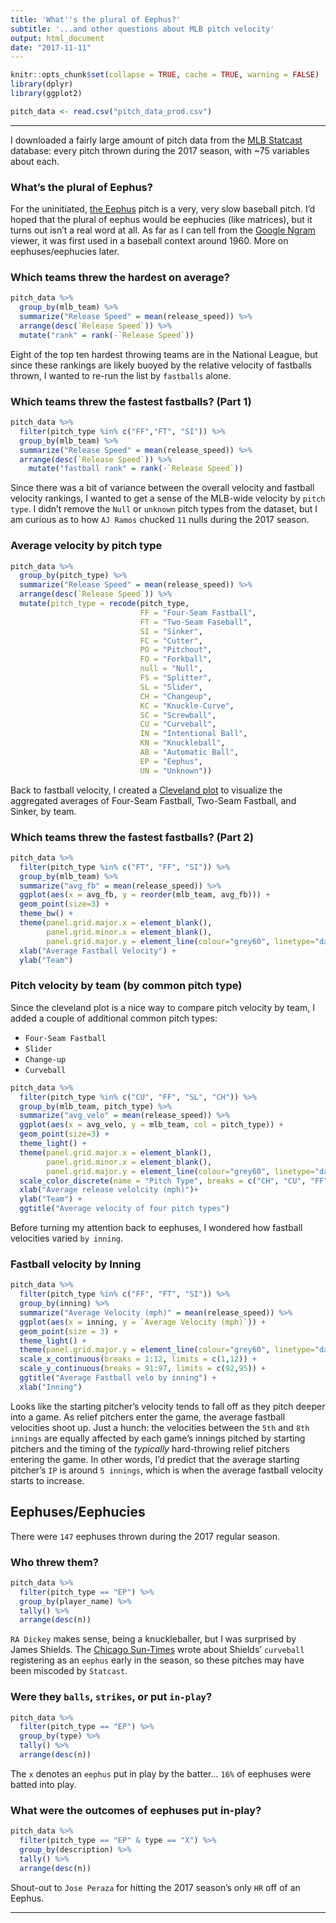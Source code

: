 ```yaml
---
title: 'What''s the plural of Eephus?'
subtitle: '...and other questions about MLB pitch velocity' 
output: html_document
date: "2017-11-11"
---
```


```r
knitr::opts_chunk$set(collapse = TRUE, cache = TRUE, warning = FALSE)
library(dplyr)
library(ggplot2)
```

```r

pitch_data <- read.csv("pitch_data_prod.csv")

```

***

I downloaded a fairly large amount of pitch data from the [MLB Statcast](https://baseballsavant.mlb.com/statcast_search) database: every pitch thrown during the 2017 season, with ~75 variables about each.

### What's the plural of Eephus?

For the uninitiated, [the Eephus](https://en.wikipedia.org/wiki/Eephus_pitch) pitch is a very, very slow baseball pitch. I'd hoped that the plural of eephus would be eephucies (like matrices), but it turns out isn't a real word at all. As far as I can tell from the [Google Ngram](https://books.google.com/ngrams/graph?content=eephus&year_start=1800&year_end=2000&corpus=15&smoothing=3&share=&direct_url=t1%3B%2Ceephus%3B%2Cc0#t1%3B%2Ceephus%3B%2Cc1) viewer, it was first used in a baseball context around 1960. More on eephuses/eephucies later.

### Which teams threw the hardest on average?

```r
pitch_data %>%
  group_by(mlb_team) %>%
  summarize("Release Speed" = mean(release_speed)) %>%
  arrange(desc(`Release Speed`)) %>%
  mutate("rank" = rank(-`Release Speed`))

```

Eight of the top ten hardest throwing teams are in the National League, but since these rankings are likely buoyed by the relative velocity of fastballs thrown, I wanted to re-run the list by `fastballs` alone.

### Which teams threw the fastest fastballs? (Part 1)
```r
pitch_data %>%
  filter(pitch_type %in% c("FF","FT", "SI")) %>%
  group_by(mlb_team) %>%
  summarize("Release Speed" = mean(release_speed)) %>%
  arrange(desc(`Release Speed`)) %>%
    mutate("fastball rank" = rank(-`Release Speed`)) 

```

Since there was a bit of variance between the overall velocity and fastball velocity rankings, I wanted to get a sense of the MLB-wide velocity by `pitch type`. I didn't remove the `Null` or `unknown` pitch types from the dataset, but I am curious as to how `AJ Ramos` chucked `11` nulls during the 2017 season.

### Average velocity by pitch type
```r
pitch_data %>%
  group_by(pitch_type) %>%
  summarize("Release Speed" = mean(release_speed)) %>%
  arrange(desc(`Release Speed`)) %>%
  mutate(pitch_type = recode(pitch_type,
                             FF = "Four-Seam Fastball",
                             FT = "Two-Seam Faseball",
                             SI = "Sinker",
                             FC = "Cutter",
                             PO = "Pitchout",
                             FO = "Forkball",
                             null = "Null",
                             FS = "Splitter",
                             SL = "Slider",
                             CH = "Changeup",
                             KC = "Knuckle-Curve",
                             SC = "Screwball",
                             CU = "Curveball",
                             IN = "Intentional Ball",
                             KN = "Knuckleball",
                             AB = "Automatic Ball",
                             EP = "Eephus",
                             UN = "Unknown"))

```

Back to fastball velocity, I created a [Cleveland plot](https://www.jstor.org/stable/2288400) to visualize the aggregated averages of Four-Seam Fastball, Two-Seam Fastball, and Sinker, by team.

### Which teams threw the fastest fastballs? (Part 2)
``` r
pitch_data %>%
  filter(pitch_type %in% c("FT", "FF", "SI")) %>%
  group_by(mlb_team) %>%
  summarize("avg_fb" = mean(release_speed)) %>%
  ggplot(aes(x = avg_fb, y = reorder(mlb_team, avg_fb))) +
  geom_point(size=3) + 
  theme_bw() +
  theme(panel.grid.major.x = element_blank(),
        panel.grid.minor.x = element_blank(),
        panel.grid.major.y = element_line(colour="grey60", linetype="dashed")) +
  xlab("Average Fastball Velocity") +
  ylab("Team")
```

### Pitch velocity by team (by common pitch type)
Since the cleveland plot is a nice way to compare pitch velocity by team, I added a couple of additional common pitch types:

* `Four-Seam Fastball`
* `Slider`
* `Change-up`
* `Curveball`

``` r
pitch_data %>%
  filter(pitch_type %in% c("CU", "FF", "SL", "CH")) %>%
  group_by(mlb_team, pitch_type) %>%
  summarize("avg_velo" = mean(release_speed)) %>%
  ggplot(aes(x = avg_velo, y = mlb_team, col = pitch_type)) +
  geom_point(size=3) + 
  theme_light() +
  theme(panel.grid.major.x = element_blank(),
        panel.grid.minor.x = element_blank(),
        panel.grid.major.y = element_line(colour="grey60", linetype="dashed")) +
  scale_color_discrete(name = "Pitch Type", breaks = c("CH", "CU", "FF", "SL"), labels = c("Change-Up", "Curveball", "Four-Seam FB", "Slider"))+
  xlab("Average release velolcity (mph)")+
  ylab("Team") +
  ggtitle("Average velocity of four pitch types")
```

Before turning my attention back to eephuses, I wondered how fastball velocities varied `by inning`.


### Fastball velocity by Inning
``` r
pitch_data %>%
  filter(pitch_type %in% c("FF", "FT", "SI")) %>%
  group_by(inning) %>%
  summarize("Average Velocity (mph)" = mean(release_speed)) %>%
  ggplot(aes(x = inning, y = `Average Velocity (mph)`)) +
  geom_point(size = 3) + 
  theme_light() +
  theme(panel.grid.major.y = element_line(colour="grey60", linetype="dashed")) +
  scale_x_continuous(breaks = 1:12, limits = c(1,12)) +
  scale_y_continuous(breaks = 91:97, limits = c(92,95)) +
  ggtitle("Average Fastball velo by inning") +
  xlab("Inning")
```

Looks like the starting pitcher's velocity tends to fall off as they pitch deeper into a game. As relief pitchers enter the game, the average fastball velocities shoot up. Just a hunch: the velocities between the `5th` and `8th innings` are equally affected by each game's innings pitched by starting pitchers and the timing of the *typically* hard-throwing relief pitchers entering the game. In other words, I'd predict that the average starting pitcher's `IP` is around `5 innings`, which is when the average fastball velocity starts to increase.

## Eephuses/Eephucies

There were `147` eephuses thrown during the 2017 regular season.

### Who threw them?

```r
pitch_data %>%
  filter(pitch_type == "EP") %>%
  group_by(player_name) %>%
  tally() %>%
  arrange(desc(n))
```

`RA Dickey` makes sense, being a knuckleballer, but I was surprised by James Shields. The [Chicago Sun-Times](https://chicago.suntimes.com/sports/slower-is-better-for-the-reinvented-james-shields/) wrote about Shields' `curveball` registering as an `eephus` early in the season, so these pitches may have been miscoded by `Statcast`.


### Were they `balls`, `strikes`, or put `in-play`?

```r
pitch_data %>%
  filter(pitch_type == "EP") %>%
  group_by(type) %>%
  tally() %>%
  arrange(desc(n))
```
The `x` denotes an `eephus` put in play by the batter... `16%` of eephuses were batted into play. 

### What were the outcomes of eephuses put in-play?

```r
pitch_data %>%
  filter(pitch_type == "EP" & type == "X") %>%
  group_by(description) %>%
  tally() %>%
  arrange(desc(n))
```

Shout-out to `Jose Peraza` for hitting the 2017 season's only `HR` off of an Eephus. 

***

